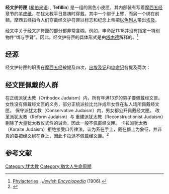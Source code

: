 {{infobox Halacha
|image=[[File:IDF_soldier_put_on_tefillin.jpg|200px]]
|caption=''一个士兵穿戴者经文护符匣进行祈祷''
|verse={{bibleverse||出埃及記|13:9|HE}} • {{bibleverse||申命记|6:8|HE}} • {{bibleverse||申命记|11:18|HE}}
|talmud=Zevachim 37b • Sanhedrin 4b • Menachot 34b • Kiddushin 36a
|mishnah=[http://www.mechon-mamre.org/b/h/h52.htm Menachot 3:7]
|rambam = [http://www.mechon-mamre.org/i/2301.htm ''Tefillin, Mezuzah, veSefer Torah'' ch 5-6]
|sa     = [[Orach_Chayim|Orach Chayim]] [https://archive.is/20130416005106/http://www.torah.org/advanced/shulchan-aruch/classes/orachchayim/chapter3a.html 25-48]}}

'''经文护符匣''' ([[希伯来语|希伯来语]]: {{lang|tmr|תפילין}}, '''Tefillin''') 是一组的黑色小皮匣，其内部装有写着[[摩西五经|摩西五经]]章节的[[羊皮纸|羊皮纸]]，在犹太教平日晨祷时穿戴。其中一个绑于上臂，而另一个绑在前额。摩西五经指令人们穿戴经文护符匣以标志和纪念上帝把[[以色列人|以色列人]]带出[[埃及|埃及]]。

经文中关于经文护符匣的部分都非常含糊。例如，申命記11:18并没有指定一特别物件“绑与手臂”。因此，经文护符匣的具体形式是由[[塔木德|塔木德]]解释的。<ref name="JewishEncyclopedia">[http://www.jewishencyclopedia.com/view.jsp?artid=290&letter=P Phylacteries] {{Wayback|url=http://www.jewishencyclopedia.com/view.jsp?artid=290&letter=P |date=20111016104117 }}, ''[[Jewish_Encyclopedia|Jewish Encyclopedia]]'' (1906).</ref>

== 经源 ==
经文护符匣的职责在[[摩西五经|摩西五经]]被提及四次，[[出埃及记|出埃及记]]和[[申命记|申命记]]各提及两次：

{{quote|style=overflow:hidden;|这要在你手上作记号，在你额上作纪念，使耶和华的律法常在你口中，因为耶和华曾用大能的手将你从埃及领出来。|[[出埃及记|出埃及记]] 13:9}}
{{quote|style=overflow:hidden;|这要在你手上作记号，在你额上作经文，因为耶和华用大能的手将我们从埃及领出来。|[[出埃及记|出埃及记]] 13:16}}
{{quote|style=overflow:hidden;|也要繫在手上為記號、戴在額上為經文。|[[申命记|申命记]] 6:8}}
{{quote|style=overflow:hidden;|你們要將我這話存在心內，留在意中，繫在手上為記號，戴在額上為經文；|[[申命记|申命记]] 11:18}}

== 经文匣佩戴的人群 ==
在正统派犹太教（Orthodox Judaism）内，所有年满13岁的男子要佩戴经文匣。女性没有佩戴经文匣的义务，部分正统派拉比允许成年女性在私人场所佩戴经文匣。
保守派犹太教（Conservative Judaism）内，男女都公开佩戴经文匣。
改革派犹太教（Reform Judaism）与 重建派犹太教（Reconstructionist Judaism）剔除了大量犹太教仪式性的诫命，因此一般不佩戴经文匣。
卡拉派犹太教（Karaite Judaism）拒绝接受口传律法，认为系在手上，戴在额上为象征，并非真的要把经文绑在身上，因此卡拉派不佩戴经文匣。<ref>{{Cite web |url=http://www.nehemiaswall.com/tefillin-phylacteries |title=存档副本 |accessdate=2015-03-14 |archive-date=2015-04-02 |archive-url=https://web.archive.org/web/20150402151849/http://www.nehemiaswall.com/tefillin-phylacteries |dead-url=no }}</ref>
== 参考文献 ==
{{reflist}}
[[Category:犹太教|Category:犹太教]]
[[Category:猶太人生命周期|Category:猶太人生命周期]]